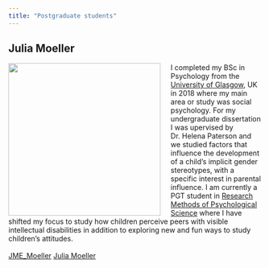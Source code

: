 ```yaml
---
title: "Postgraduate students"
---
```

## Julia Moeller

<img src="images/julia.jpg" style="width:80mm; margin-right: 20px" align="left">

I completed my BSc in Psychology from the [University of Glasgow](https://www.gla.ac.uk), UK in 2018 where my main area or study was social psychology. For my undergraduate dissertation I was upervised by Dr. Helena Paterson and we studied factors that influence the development of a child's implicit gender stereotypes, with a specific interest in parental influence. I am currently a PGT student in [Research Methods of Psychological Science](https://www.gla.ac.uk/postgraduate/taught/psychologicalscienceresearchmethodsof/) where I have shifted my focus to study how children perceive peers with visible intellectual disabilities in addition to exploring new and fun ways to study children's attitudes.
<br>
<br>
<i class="fa fa-twitter fa-lg"></i> [JME_Moeller](https://twitter.com/jme_moeller)
<i class="fa fa-envelope"></i> <a href="mailto:2092501m@student.gla.ac.uk">Julia Moeller</a>